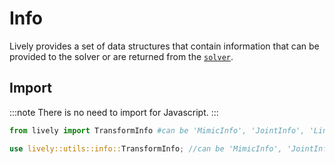 # Info

Lively provides a set of data structures that contain information that can be provided to the solver or are returned from the [`solver`](../Solver/).

## Import

:::note
There is no need to import for Javascript.
:::

<Tabs>

  <TabItem value="py" label="Python">

   ```py
   from lively import TransformInfo #can be 'MimicInfo', 'JointInfo', 'LinkInfo', 'ProximityInfo', or 'CollisionInfo'
   ```
   </TabItem>
   <TabItem value= "rust" label="Rust"> 

   ```rust
   use lively::utils::info::TransformInfo; //can be 'MimicInfo', 'JointInfo', 'LinkInfo', 'ProximityInfo', or 'CollisionInfo'
   ``` 
   </TabItem>
</Tabs> 
